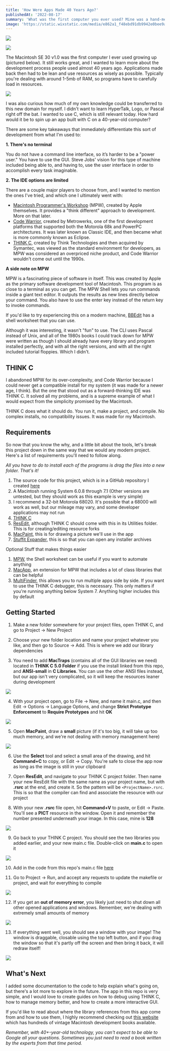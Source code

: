 ```yaml
---
title: 'How Were Apps Made 40 Years Ago?'
publishedAt: '2022-08-17'
summary: 'What was the first computer you ever used? Mine was a hand-me-down Mac SE 30, and I recently booted it up again to work on it. When I was a kid, I only cared about writing funny stories, playing Mavis Beacon, or trying to get past Oregon Trail demos. But today I wanted to see how people made apps back when this computer was the flagship.'
image: 'https://static.wixstatic.com/media/e862a1_f48ebd91db9942e0bee9aa26e271dd3a~mv2.png/v1/fill/w_740,h_483,al_c,q_85,usm_0.66_1.00_0.01,enc_auto/e862a1_f48ebd91db9942e0bee9aa26e271dd3a~mv2.png'
---
```


![](https://static.wixstatic.com/media/955c63_80ee98c3ad56431d99da4e4100a96294~mv2.png/v1/fill/w_624,h_363,al_c,q_85,enc_auto/955c63_80ee98c3ad56431d99da4e4100a96294~mv2.png)

[![](https://img.shields.io/badge/Originally%20Posted%20%40-Bravo%20LT-blue?style=for-the-badge)](https://www.bravolt.com)

The Macintosh SE 30 v1.0 was the first computer I ever used growing up (pictured below). It still works great, and I wanted to learn more about the development process people used almost 40 years ago. Applications made back then had to be lean and use resources as wisely as possible. Typically you're dealing with around 1-5mb of RAM, so programs have to carefully load in resources.

![](https://static.wixstatic.com/media/955c63_f2dd7b4ce2664f7297c0415d762cc85e~mv2.png/v1/fill/w_624,h_237,al_c,q_85,enc_auto/955c63_f2dd7b4ce2664f7297c0415d762cc85e~mv2.png)

I was also curious how much of my own knowledge could be transferred to this new domain for myself. I didn't want to learn HyperTalk, Logo, or Pascal right off the bat. I wanted to use C, which is still relevant today. How hard would it be to spin up an app built with C on a 40-year-old computer?

There are some key takeaways that immediately differentiate this sort of development from what I'm used to:

**1. There's no terminal**

You do not have a command line interface, so it’s harder to be a "power user." You have to use the GUI. Steve Jobs' vision for this type of machine included being able to, and having to, use the user interface in order to accomplish every task imaginable.

**2. The IDE options are limited**

There are a couple major players to choose from, and I wanted to mention the ones I've tried, and which one I ultimately went with:

- [Macintosh Programmer's Workshop](https://p2k.unibabwi.ac.id/IT/en/2821-2718/Apple's-MPW-C_11117_p2k-unibabwi.html) (MPW), created by Apple themselves. It provides a "think different" approach to development. More on that later.
- [Code Warrior](https://en.wikipedia.org/wiki/CodeWarrior), created by Metrowerks, one of the first development platforms that supported both the Motorola 68k and PowerPC architectures. It was later known as Classic IDE, and then became what is more commonly known as Eclipse.
- [THINK C](https://en.wikipedia.org/wiki/THINK_C), created by Think Technologies and then acquired by Symantec, was viewed as the standard environment for developers, as MPW was considered an overpriced niche product, and Code Warrior wouldn't come out until the 1990s.

**A side note on MPW**

MPW is a fascinating piece of software in itself. This was created by Apple as the primary software development tool of Macintosh. This program is as close to a terminal as you can get. The MPW Shell lets you run commands inside a giant text editor. It outputs the results as new lines directly below your command. You also have to use the enter key instead of the return key to invoke commands.

If you'd like to try experiencing this on a modern machine, [BBEdit](https://www.barebones.com/products/bbedit/) has a shell worksheet that you can use.

Although it was interesting, it wasn't "fun" to use. The CLI uses Pascal instead of Unix, and all of the 1980s books I could track down for MPW were written as though I should already have every library and program installed perfectly, and with all the right versions, and with all the right included tutorial floppies. Which I didn't.

## THINK C

I abandoned MPW for its over-complexity, and Code Warrior because I could never get a compatible install for my system (it was made for a newer age, I think). But the one that stood out as a forward-thinking IDE was THINK C. It solved all my problems, and is a supreme example of what I would expect from the simplicity promised by the Macintosh.

THINK C does what it should do. You run it, make a project, and compile. No complex installs, no compatibility issues. It was made for my Macintosh.

## Requirements

So now that you know the why, and a little bit about the tools, let's break this project down in the same way that we would any modern project. Here's a list of requirements you'll need to follow along.

_All you have to do to install each of the programs is drag the files into a new folder. That's it!_

1.  The source code for this project, which is in a GitHub repository I created [here](https://github.com/DaveAldon/Mac-SE-30-GUI-App)
2.  A Macintosh running System 6.0.8 through 7.1 (Other versions are untested, but they should work as this example is very simple)
3.  I recommend a 32-bit Motorola 68020. It's possible that a 68000 will work as well, but our mileage may vary, and some developer applications may not run
4.  [THINK C](https://archive.org/download/think_c_5)
5.  [ResEdit](https://www.macintoshrepository.org/1317-resedit-2-1-3), although THINK C should come with this in its Utilities folder. This is for creating/editing resource forks
6.  [MacPaint](https://www.macintoshrepository.org/1912-macpaint-source-code), this is for drawing a picture we'll use in the app
7.  [Stuffit Expander](https://www.macintoshrepository.org/1468-stuffit-expander-4-0-2), this is so that you can open any installer archives

Optional Stuff that makes things easier

1.  [MPW](https://www.macintoshrepository.org/545-macintosh-programmer-s-workshop-mpw-3-x), the Shell worksheet can be useful if you want to automate anything
2.  [MacApp](https://www.macintoshrepository.org/632-macapp-2-0), an extension for MPW that includes a lot of class libraries that can be helpful
3.  [MultiFinder](https://en.wikipedia.org/wiki/MultiFinder), this allows you to run multiple apps side by side. If you want to use the THINK C debugger, this is necessary. This only matters if you're running anything below System 7. Anything higher includes this by default

## Getting Started

1. Make a new folder somewhere for your project files, open THINK C, and go to Project -> New Project

2. Choose your new folder location and name your project whatever you like, and then go to Source -> Add. This is where we add our library dependencies

3. You need to add **MacTraps** (contains all of the GUI libraries we need) located in **THINK C 5.0 Folder** if you use the install linked from this repo, and **ANSI-small** in **C Libraries**. You can use the other ANSI files instead, but our app isn't very complicated, so it will keep the resources leaner during development

![](https://static.wixstatic.com/media/955c63_78abc5e29518482a92aadf7cfc50d07c~mv2.png/v1/fill/w_624,h_415,al_c,q_85,enc_auto/955c63_78abc5e29518482a92aadf7cfc50d07c~mv2.png)

4. With your project open, go to File -> New, and name it main.c, and then Edit -> Options -> Language Options, and change **Strict Prototype Enforcement** to **Require Prototypes** and hit **OK**

![](https://static.wixstatic.com/media/955c63_a87d77d272fc41bc9d496e0fde76102e~mv2.png/v1/fill/w_624,h_416,al_c,q_85,enc_auto/955c63_a87d77d272fc41bc9d496e0fde76102e~mv2.png)

5. Open **MacPaint**, draw a **small** picture (if it's too big, it will take up too much memory, and we're not dealing with memory management here)

![](https://static.wixstatic.com/media/955c63_6a7247b381d2464eaf81d5050e7f415a~mv2.png/v1/fill/w_624,h_416,al_c,q_85,enc_auto/955c63_6a7247b381d2464eaf81d5050e7f415a~mv2.png)

6. Use the **Select** tool and select a small area of the drawing, and hit **Command+C** to copy, or Edit -> Copy. You're safe to close the app now as long as the image is still in your clipboard

7. Open **ResEdit**, and navigate to your THINK C project folder. Then name your new ResEdit file with the same name as your project name, but with **.rsrc** at the end, and create it. So the pattern will be `<ProjectName>.rsrc`. This is so that the compiler can find and associate the resource with our project

8. With your new **.rsrc** file open, hit **Command+V** to paste, or Edit -> Paste. You'll see a **PICT** resource in the window. Open it and remember the number presented underneath your image. In this case, mine is **128**

![](https://static.wixstatic.com/media/955c63_f143d9b766154cb29f0eafcb180c2c32~mv2.png/v1/fill/w_624,h_415,al_c,q_85,enc_auto/955c63_f143d9b766154cb29f0eafcb180c2c32~mv2.png)

9. Go back to your THINK C project. You should see the two libraries you added earlier, and your new main.c file. Double-click on **main.c** to open it

![](https://static.wixstatic.com/media/955c63_fa0c91f8fe96496d994dd0a8eb3ad80b~mv2.png/v1/fill/w_624,h_416,al_c,q_85,enc_auto/955c63_fa0c91f8fe96496d994dd0a8eb3ad80b~mv2.png)

10. Add in the code from this repo's main.c file [here](https://github.com/DaveAldon/Mac-SE-30-GUI-App/blob/main/main.c)

11. Go to Project -> Run, and accept any requests to update the makefile or project, and wait for everything to compile

![](https://static.wixstatic.com/media/955c63_d42072a6bc604e5c8103528070c4df04~mv2.png/v1/fill/w_624,h_415,al_c,q_85,enc_auto/955c63_d42072a6bc604e5c8103528070c4df04~mv2.png)

12. If you get an **out of memory error**, you likely just need to shut down all other opened applications and windows. Remember, we're dealing with extremely small amounts of memory

![](https://static.wixstatic.com/media/955c63_4782a90d2b5c46cd87525d72c0da1206~mv2.png/v1/fill/w_624,h_416,al_c,q_85,enc_auto/955c63_4782a90d2b5c46cd87525d72c0da1206~mv2.png)

13. If everything went well, you should see a window with your image! The window is draggable, closable using the top left button, and if you drag the window so that it's partly off the screen and then bring it back, it will redraw itself!

![](https://static.wixstatic.com/media/955c63_e77062ae476d44498b7918f792530872~mv2.png/v1/fill/w_624,h_416,al_c,q_85,enc_auto/955c63_e77062ae476d44498b7918f792530872~mv2.png)

## What's Next

I added some documentation to the code to help explain what's going on, but there's a lot more to explore in the future. The app in this repo is very simple, and I would love to create guides on how to debug using THINK C, how to manage memory better, and how to create a more interactive GUI.

If you'd like to read about where the library references from this app come from and how to use them, I highly recommend checking out [this website](https://vintageapple.org/macprogramming/) which has hundreds of vintage Macintosh development books available.

_Remember, with 40+-year-old technology, you can't expect to be able to Google all your questions. Sometimes you just need to read a book written by the experts from that time period._
